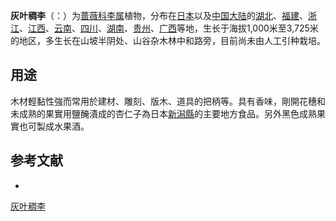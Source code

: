 {{Speciesbox
| name = 灰叶稠李
| status = 
| status_system = 
| image = P grayana2.JPG 
| genus = Prunus
| species = grayana
| authority = Maxim.
}}

'''灰叶稠李'''（{{lang-xm|Prunus grayana}}：{{lang-ja|上溝桜}}）为[[蔷薇科|蔷薇科]][[李属|李属]]植物，分布在[[日本|日本]]以及[[中国大陆|中国大陆]]的[[湖北|湖北]]、[[福建|福建]]、[[浙江|浙江]]、[[江西|江西]]、[[云南|云南]]、[[四川|四川]]、[[湖南|湖南]]、[[贵州|贵州]]、[[广西|广西]]等地，生长于海拔1,000米至3,725米的地区，多生长在山坡半阴处、山谷杂木林中和路旁，目前尚未由人工引种栽培。

==用途==
木材輕黏性強而常用於建材、雕刻、版木、道具的把柄等。具有香味，剛開花穗和未成熟的果實用鹽醃漬成的杏仁子為日本[[新潟縣|新潟縣]]的主要地方食品。另外黑色成熟果實也可製成水果酒。

== 参考文献 ==
<div class="references-small">
* {{cite web| url =http://www.bioinfo.cn/db05/KmzwSpecies.php?action=view&id=18224| title =灰叶稠李| work =《中国高等植物数据库全库》| publisher =中国科学院微生物研究所| author =昆明植物研究所| accessdate =2009-02-25| deadurl =yes| archiveurl =https://web.archive.org/web/20160305033303/http://www.bioinfo.cn/db05/KmzwSpecies.php?action=view&id=18224| archivedate =2016-03-05}}
</div>
{{Taxonbar|from=Q15228353}}

[[Category:稠李亚属|灰叶稠李]]


{{植物小作品}}